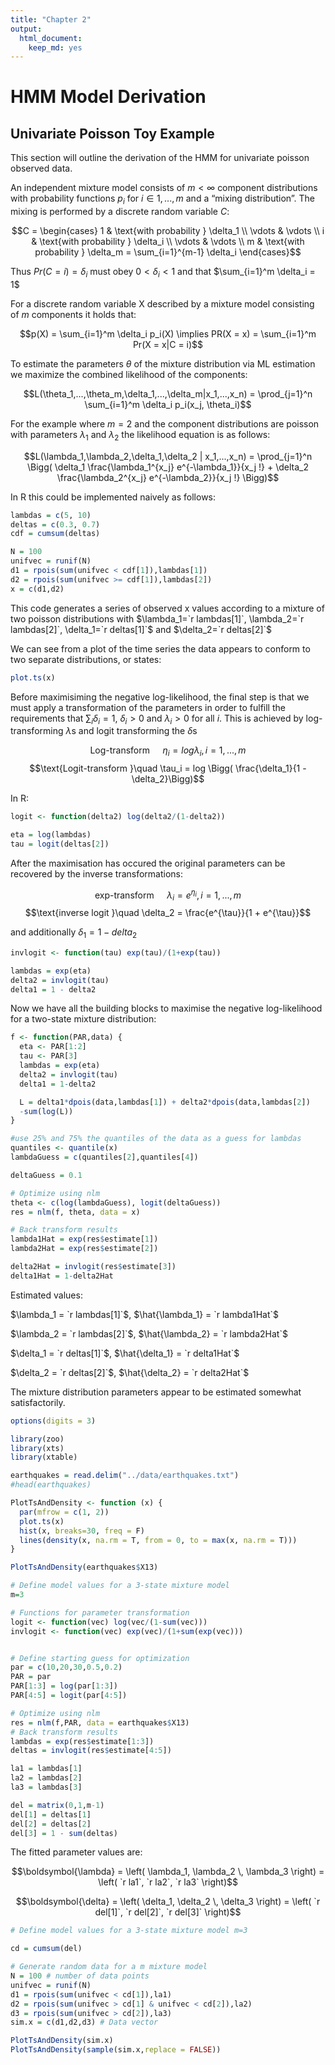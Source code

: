 ```yaml
---
title: "Chapter 2"
output: 
  html_document: 
    keep_md: yes
---
```


# HMM Model Derivation

## Univariate Poisson Toy Example

This section will outline the derivation of the HMM for univariate poisson observed data. 

An independent mixture model consists of $m < \infty$ component distributions with probability functions $p_i$ for $i \in {1, ... , m}$ and a “mixing distribution”. The mixing is performed by a discrete random variable $C$:

$$C =
  \begin{cases}
   1        & \text{with probability } \delta_1 \\
   \vdots   & \vdots \\
   i        & \text{with probability } \delta_i \\
   \vdots   & \vdots \\
   m        & \text{with probability } \delta_m = \sum_{i=1}^{m-1} \delta_i
  \end{cases}$$

Thus $Pr(C=i)=\delta_i$ must obey $0 < \delta_i < 1$ and that  $\sum_{i=1}^m \delta_i = 1$

For a discrete random variable X described by a mixture model consisting of $m$ components it holds that:

$$p(X) = \sum_{i=1}^m \delta_i p_i(X) \implies PR(X = x) = \sum_{i=1}^m Pr(X = x|C = i)$$

To estimate the parameters $\theta$ of the mixture distribution via ML estimation we maximize the combined likelihood of the components:

$$L(\theta_1,...,\theta_m,\delta_1,...,\delta_m|x_1,...,x_n) = \prod_{j=1}^n \sum_{i=1}^m \delta_i p_i(x_j, \theta_i)$$

For the example where $m = 2$ and the component distributions are poisson with parameters $\lambda_1$ and $\lambda_2$ the likelihood equation is as follows:

$$L(\lambda_1,\lambda_2,\delta_1,\delta_2 | x_1,...,x_n) = \prod_{j=1}^n \Bigg( \delta_1 \frac{\lambda_1^{x_j} e^{-\lambda_1}}{x_j !} + \delta_2 \frac{\lambda_2^{x_j} e^{-\lambda_2}}{x_j !} \Bigg)$$

In R this could be implemented naively as follows:

```r
lambdas = c(5, 10)
deltas = c(0.3, 0.7)
cdf = cumsum(deltas)

N = 100
unifvec = runif(N)
d1 = rpois(sum(unifvec < cdf[1]),lambdas[1])
d2 = rpois(sum(unifvec >= cdf[1]),lambdas[2])
x = c(d1,d2) 
```

This code generates a series of observed x values according to a mixture of two poisson distributions with $\lambda_1=`r lambdas[1]`, \lambda_2=`r lambdas[2]`, \delta_1=`r deltas[1]`$ and $\delta_2=`r deltas[2]`$

We can see from a plot of the time series the data appears to conform to two separate distributions, or states:  

```r
plot.ts(x)
```

Before maximisiming the negative log-likelihood, the final step is that we must apply a transformation of the parameters in order to fulfill the requirements that $\sum_i \delta_i = 1$, $\delta_i > 0$ and $\lambda_i > 0$ for all $i$. This is achieved by log-transforming $\lambda$s and logit transforming the $\delta$s 

$$\text{Log-transform }\quad \eta_i = log \lambda_i, i = 1,...,m$$
$$\text{Logit-transform }\quad \tau_i = log \Bigg( \frac{\delta_1}{1 - \delta_2}\Bigg)$$

In R:
```r
logit <- function(delta2) log(delta2/(1-delta2))

eta = log(lambdas)
tau = logit(deltas[2])
```

After the maximisation has occured the original parameters can be recovered by the inverse transformations:

$$\text{exp-transform }\quad \lambda_i = e^{\eta_i}, i = 1,...,m$$
$$\text{inverse logit }\quad \delta_2 = \frac{e^{\tau}}{1 + e^{\tau}}$$

and additionally $\delta_1 = 1 - delta_2$

```r
invlogit <- function(tau) exp(tau)/(1+exp(tau))

lambdas = exp(eta)
delta2 = invlogit(tau)
delta1 = 1 - delta2
```

Now we have all the building blocks to maximise the negative log-likelihood for a two-state mixture distribution:

```r
f <- function(PAR,data) {
  eta <- PAR[1:2]
  tau <- PAR[3]
  lambdas = exp(eta) 
  delta2 = invlogit(tau)
  delta1 = 1-delta2

  L = delta1*dpois(data,lambdas[1]) + delta2*dpois(data,lambdas[2])
  -sum(log(L))
}

#use 25% and 75% the quantiles of the data as a guess for lambdas
quantiles <- quantile(x)
lambdaGuess = c(quantiles[2],quantiles[4]) 

deltaGuess = 0.1

# Optimize using nlm
theta <- c(log(lambdaGuess), logit(deltaGuess))
res = nlm(f, theta, data = x)

# Back transform results
lambda1Hat = exp(res$estimate[1])
lambda2Hat = exp(res$estimate[2])

delta2Hat = invlogit(res$estimate[3])
delta1Hat = 1-delta2Hat
```

Estimated values:

$\lambda_1 = `r lambdas[1]`$, $\hat{\lambda_1} = `r lambda1Hat`$

$\lambda_2 = `r lambdas[2]`$, $\hat{\lambda_2} = `r lambda2Hat`$

$\delta_1 = `r deltas[1]`$, $\hat{\delta_1} = `r delta1Hat`$

$\delta_2 = `r deltas[2]`$, $\hat{\delta_2} = `r delta2Hat`$

The mixture distribution parameters appear to be estimated somewhat satisfactorily.

```r
options(digits = 3)

library(zoo)
library(xts)
library(xtable)

earthquakes = read.delim("../data/earthquakes.txt")
#head(earthquakes)

PlotTsAndDensity <- function (x) {
  par(mfrow = c(1, 2))
  plot.ts(x)
  hist(x, breaks=30, freq = F)
  lines(density(x, na.rm = T, from = 0, to = max(x, na.rm = T)))
}

PlotTsAndDensity(earthquakes$X13)

# Define model values for a 3-state mixture model 
m=3

# Functions for parameter transformation
logit <- function(vec) log(vec/(1-sum(vec)))
invlogit <- function(vec) exp(vec)/(1+sum(exp(vec)))


# Define starting guess for optimization
par = c(10,20,30,0.5,0.2)
PAR = par
PAR[1:3] = log(par[1:3])
PAR[4:5] = logit(par[4:5])

# Optimize using nlm
res = nlm(f,PAR, data = earthquakes$X13)
# Back transform results
lambdas = exp(res$estimate[1:3])
deltas = invlogit(res$estimate[4:5])

la1 = lambdas[1]
la2 = lambdas[2]
la3 = lambdas[3]

del = matrix(0,1,m-1)
del[1] = deltas[1]
del[2] = deltas[2]
del[3] = 1 - sum(deltas)

```

The fitted parameter values are:

$$\boldsymbol{\lambda} = \left( \lambda_1, \lambda_2 \, \lambda_3 \right) = \left( `r la1`, `r la2`, `r la3` \right)$$

$$\boldsymbol{\delta} = \left( \delta_1, \delta_2 \, \delta_3 \right) = \left( `r del[1]`, `r del[2]`, `r del[3]` \right)$$

```r
# Define model values for a 3-state mixture model m=3

cd = cumsum(del)

# Generate random data for a m mixture model
N = 100 # number of data points
unifvec = runif(N)
d1 = rpois(sum(unifvec < cd[1]),la1)
d2 = rpois(sum(unifvec > cd[1] & unifvec < cd[2]),la2)
d3 = rpois(sum(unifvec > cd[2]),la3)
sim.x = c(d1,d2,d3) # Data vector

PlotTsAndDensity(sim.x)
PlotTsAndDensity(sample(sim.x,replace = FALSE))
```

